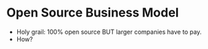 # Open Source Business Model

- Holy grail: 100% open source BUT larger companies have to pay.
- How?
